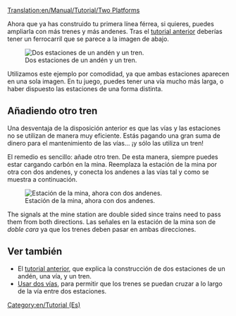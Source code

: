 [[Translation:en/Manual/Tutorial/Two Platforms]]

Ahora que ya has construido tu primera línea férrea, si quieres, puedes ampliarla con más trenes y más andenes. Tras el [[es/Manual/Tutorial/Tutorial|tutorial anterior]] deberías tener un ferrocarril que se parece a la imagen de abajo.

[[File:en/Manual/Tutorial/Singletrain.png|Dos estaciones de un andén y un tren.]]

Utilizamos este ejemplo por comodidad, ya que ambas estaciones aparecen en una sola imagen. En tu juego, puedes tener una vía mucho más larga, o haber dispuesto las estaciones de una forma distinta.

== Añadiendo otro tren ==
Una desventaja de la disposición anterior es que las vías y las estaciones no se utilizan de manera muy eficiente. Estás pagando una gran suma de dinero para el mantenimiento de las vías... ¡y sólo las utiliza un tren!

El remedio es sencillo: añade otro tren. De esta manera, siempre puedes estar cargando carbón en la mina. Reemplaza la estación de la mina por otra con dos andenes, y conecta los andenes a las vías tal y como se muestra a continuación.

[[File:en/Manual/Tutorial/TwotrainsOnetrack.png|Estación de la mina, ahora con dos andenes.]]

The signals at the mine station are double sided since trains need to pass them from both directions.
Las señales en la estación de la mina son de ''doble cara'' ya que los trenes deben pasar en ambas direcciones.

== Ver también ==
* El [[es/Manual/Tutorial/Tutorial|tutorial anterior]], que explica la construcción de dos estaciones de un andén, una vía, y un tren.
* [[en/Es/Tutorial/Dos vías|Usar dos vías]], para permitir que los trenes se puedan cruzar a lo largo de la vía entre dos estaciones.

[[Category:en/Tutorial (Es)]]